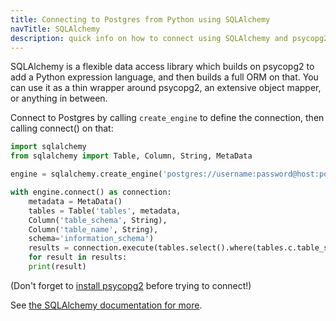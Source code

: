 ```yaml
---
title: Connecting to Postgres from Python using SQLAlchemy
navTitle: SQLAlchemy
description: quick info on how to connect using SQLAlchemy and psycopg2
---
```


SQLAlchemy is a flexible data access library which builds on psycopg2 to add a Python expression language, and then builds a full ORM on that. You can use it as a thin wrapper around psycopg2, an extensive object mapper, or anything in between. 

Connect to Postgres by calling `create_engine` to define the connection, then calling connect() on that:
```python
import sqlalchemy 
from sqlalchemy import Table, Column, String, MetaData

engine = sqlalchemy.create_engine('postgres://username:password@host:port/database')

with engine.connect() as connection:
    metadata = MetaData()
    tables = Table('tables', metadata,  
    Column('table_schema', String), 
    Column('table_name', String),
    schema='information_schema')
    results = connection.execute(tables.select().where(tables.c.table_schema=='pg_catalog'))
    for result in results:
    print(result)
```
(Don't forget to [install psycopg2](/getting-started/connecting_to_postgres/python) before trying to connect!)

See [the SQLAlchemy documentation for more](https://docs.sqlalchemy.org/en/13/core/expression_api.html).